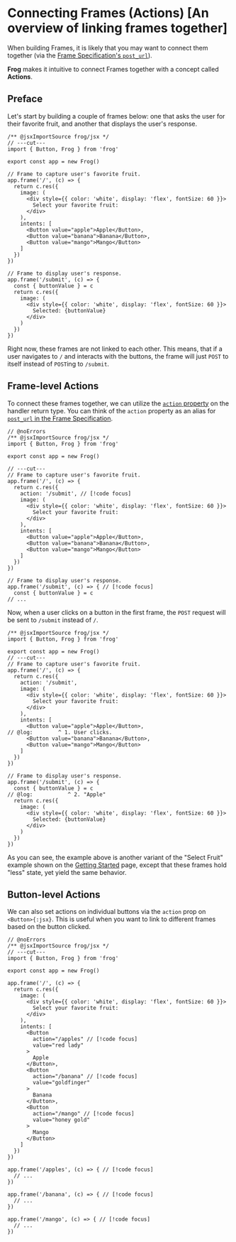 # Connecting Frames (Actions) [An overview of linking frames together]

When building Frames, it is likely that you may want to connect them together (via the [Frame Specification's `post_url`](https://docs.farcaster.xyz/reference/frames/spec#optional-properties)).

**Frog** makes it intuitive to connect Frames together with a concept called **Actions**.

## Preface

Let's start by building a couple of frames below: one that asks the user for their favorite fruit, and another that displays the user's response.

```tsx twoslash
/** @jsxImportSource frog/jsx */
// ---cut---
import { Button, Frog } from 'frog'
 
export const app = new Frog()
 
// Frame to capture user's favorite fruit.
app.frame('/', (c) => {
  return c.res({
    image: (
      <div style={{ color: 'white', display: 'flex', fontSize: 60 }}>
        Select your favorite fruit:
      </div>
    ),
    intents: [
      <Button value="apple">Apple</Button>,
      <Button value="banana">Banana</Button>,
      <Button value="mango">Mango</Button>
    ]
  })
})

// Frame to display user's response.
app.frame('/submit', (c) => {
  const { buttonValue } = c
  return c.res({
    image: (
      <div style={{ color: 'white', display: 'flex', fontSize: 60 }}>
        Selected: {buttonValue}
      </div>
    )
  })
})
```

Right now, these frames are not linked to each other. This means, that if a user 
navigates to `/` and interacts with the buttons, the frame will just `POST` to itself
instead of `POST`ing to `/submit`.

## Frame-level Actions

To connect these frames together, we can utilize the [`action` property](/concepts/actions) on the handler return type. 
You can think of the `action` property as an alias for [`post_url` in the Frame Specification](https://docs.farcaster.xyz/reference/frames/spec#optional-properties).

```tsx twoslash
// @noErrors
/** @jsxImportSource frog/jsx */
import { Button, Frog } from 'frog'
 
export const app = new Frog()
 
// ---cut---
// Frame to capture user's favorite fruit.
app.frame('/', (c) => {
  return c.res({
    action: '/submit', // [!code focus]
    image: (
      <div style={{ color: 'white', display: 'flex', fontSize: 60 }}>
        Select your favorite fruit:
      </div>
    ),
    intents: [
      <Button value="apple">Apple</Button>,
      <Button value="banana">Banana</Button>,
      <Button value="mango">Mango</Button>
    ]
  })
})

// Frame to display user's response.
app.frame('/submit', (c) => { // [!code focus]
  const { buttonValue } = c
// ...
```

Now, when a user clicks on a button in the first frame, the `POST` request will be sent to `/submit` instead of `/`.

```tsx twoslash
/** @jsxImportSource frog/jsx */
import { Button, Frog } from 'frog'
 
export const app = new Frog()
// ---cut---
// Frame to capture user's favorite fruit.
app.frame('/', (c) => {
  return c.res({
    action: '/submit',
    image: (
      <div style={{ color: 'white', display: 'flex', fontSize: 60 }}>
        Select your favorite fruit:
      </div>
    ),
    intents: [
      <Button value="apple">Apple</Button>,
// @log:        ^ 1. User clicks.
      <Button value="banana">Banana</Button>,
      <Button value="mango">Mango</Button>
    ]
  })
})

// Frame to display user's response.
app.frame('/submit', (c) => { 
  const { buttonValue } = c
// @log:           ^ 2. "Apple"
  return c.res({
    image: (
      <div style={{ color: 'white', display: 'flex', fontSize: 60 }}>
        Selected: {buttonValue}
      </div>
    )
  })
})
```

As you can see, the example above is another variant of the "Select Fruit" example shown on the [Getting Started](/getting-started) page, 
except that these frames hold "less" state, yet yield the same behavior.

## Button-level Actions

We can also set actions on individual buttons via the `action` prop on `<Button>{:jsx}`. This is useful when you want to link to different frames based on the button clicked.

```tsx twoslash
// @noErrors
/** @jsxImportSource frog/jsx */
// ---cut---
import { Button, Frog } from 'frog'
 
export const app = new Frog()
 
app.frame('/', (c) => {
  return c.res({
    image: (
      <div style={{ color: 'white', display: 'flex', fontSize: 60 }}>
        Select your favorite fruit:
      </div>
    ),
    intents: [
      <Button 
        action="/apples" // [!code focus]
        value="red lady"
      >
        Apple
      </Button>,
      <Button 
        action="/banana" // [!code focus]
        value="goldfinger"
      >
        Banana
      </Button>,
      <Button 
        action="/mango" // [!code focus]
        value="honey gold"
      >
        Mango
      </Button>
    ]
  })
})

app.frame('/apples', (c) => { // [!code focus]
  // ...
})

app.frame('/banana', (c) => { // [!code focus]
  // ...
})

app.frame('/mango', (c) => { // [!code focus]
  // ...
})
```